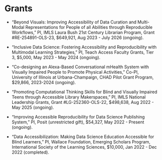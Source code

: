 
# Grants

<!-- ```{r grant, eval = FALSE}
vroom::vroom("data/grant.csv") %>%
  tidyr::fill(-why) %>%
  vitae::detailed_entries(what, when, with, where, why)
``` -->

<!-- ## Funded Projects -->

- "Beyond Visuals: Improving Accessibility of Data Curation and Multi-Modal Representations for People of all Abilities through Reproducible Workflows," PI, IMLS Laura Bush 21st Century Librarian Program, Grant #RE-254891-OLS-23, $649,921, Aug 2023 - July 2026 (ongoing).

- "Inclusive Data Science: Fostering Accessibility and Reproducibility with Multimodal Learning Strategies," PI, Teach Access Faculty Grants, Tier 3, $5,000, May 2023 - May 2024 (ongoing).

- "Co-designing an Alexa-Based Conversational mHealth System with Visually Impaired People to Promote Physical Activities," Co-PI, University of Illinois at Urbana-Champaign, CHAD Pilot Grant Program, $29,866, 2023-2024 (ongoing).

- "Promoting Computational Thinking Skills for Blind and Visually Impaired Teens through Accessible Library Makerspaces," PI, IMLS National Leadership Grants, Grant #LG-252360-OLS-22, $498,638, Aug 2022 - May 2025 (ongoing).

- "Improving Accessible Reproducibility for Data Science Publishing System," PI, Posit (unrestricted gift), $54,327, May 2022 - Present (ongoing).

- "Data Accessibilization: Making Data Science Education Accessible for Blind Learners," PI, Wallace Foundation, Emerging Scholars Program, International Society of the Learning Sciences, $10,000, Jan 2022 - Dec 2022 (completed).

<!-- 
## Unfunded Projects

- "Developing an Accessible Mobile Food Tracking Application With and For Blind People," Co-PI, National Institute on Disability, Independent Living, and Rehabilitation Research, HHS-2023-ACL-NIDILRR-IFDV-0000, $600,000 (UIUC: $180,000), 2023-2026 (unawarded).

- "Whole Tale Accessibility Project," Co-PI, The Sloan Foundation, Submitted for Aug 2022 - Aug 2023, $225,000 (unawarded).

- "Understanding the Sleep Patterns of Blind Populations Using Self-Tracking Technologies - What is It Like and How can We Support It?", Co-PI, The Center on Health, Aging, and Disability, College of Applied Health Sciences, Submitted for July 2022 - December 2023, $30,000 (unawarded). -->

<!-- Subaward for SKI and NSF Delta -->
